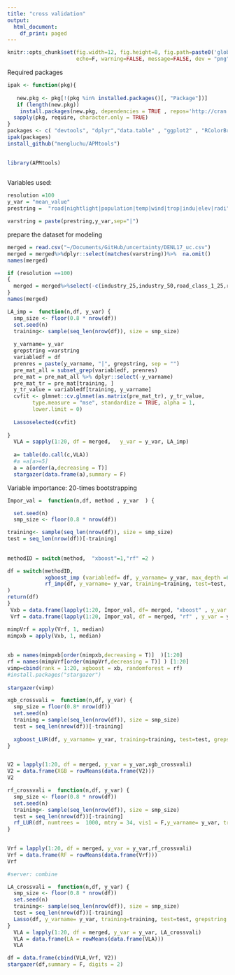 ```yaml
---
title: "cross validation"
output:
  html_document:
    df_print: paged
---
```

 
```r
knitr::opts_chunk$set(fig.width=12, fig.height=8, fig.path=paste0('global_crossvali',"/"),
                      echo=F, warning=FALSE, message=FALSE, dev = "png", include = T)
```
 
Required packages
```r
ipak <- function(pkg){
 
   new.pkg <- pkg[!(pkg %in% installed.packages()[, "Package"])]
   if (length(new.pkg)) 
    install.packages(new.pkg, dependencies = TRUE , repos='http://cran.muenster.r-project.org')
  sapply(pkg, require, character.only = TRUE)
}
packages <- c( "devtools", "dplyr","data.table" , "ggplot2" , "RColorBrewer", "xgboost",  "glmnet", "ranger", "randomForest","tidyr" ,"tibble","stargazer")
ipak(packages)
install_github("mengluchu/APMtools") 

 
library(APMtools)
 
```

Variables used:
```r
resolution =100
y_var = "mean_value"
prestring =  "road|nightlight|population|temp|wind|trop|indu|elev|radi"

varstring = paste(prestring,y_var,sep="|")

```

 

prepare the dataset for modeling 
```r
merged = read.csv("~/Documents/GitHub/uncertainty/DENL17_uc.csv")
merged = merged%>%dplyr::select(matches(varstring))%>%  na.omit() 
names(merged)
```
```r
if (resolution ==100)
{
  merged = merged%>%select(-c(industry_25,industry_50,road_class_1_25,road_class_1_50,road_class_2_25,road_class_2_50,   road_class_3_25,road_class_3_50))
}
names(merged)
```
 
 
```r
LA_imp =  function(n,df, y_var) {
  smp_size <- floor(0.8 * nrow(df)) 
  set.seed(n)
  training<- sample(seq_len(nrow(df)), size = smp_size)
   
  y_varname= y_var
  grepstring =varstring
  variabledf = df
  prenres = paste(y_varname, "|", grepstring, sep = "")
  pre_mat_all = subset_grep(variabledf, prenres)
  pre_mat = pre_mat_all %>% dplyr::select(-y_varname)
  pre_mat_tr = pre_mat[training, ]
  y_tr_value = variabledf[training, y_varname] 
  cvfit <- glmnet::cv.glmnet(as.matrix(pre_mat_tr), y_tr_value, 
        type.measure = "mse", standardize = TRUE, alpha = 1, 
        lower.limit = 0)
    
  Lassoselected(cvfit)
  
} 
  VLA = sapply(1:20, df = merged,   y_var = y_var, LA_imp)
 
  a= table(do.call(c,VLA))  
  #a =a[a>=5]  
  a = a[order(a,decreasing = T)]
  stargazer(data.frame(a),summary = F)
```
 
Variable importance: 20-times bootstrapping
```r
Impor_val =  function(n,df, method , y_var  ) {

  set.seed(n)
  smp_size <- floor(0.8 * nrow(df))

training<- sample(seq_len(nrow(df)), size = smp_size)
test = seq_len(nrow(df))[-training] 
 
 
methodID = switch(method,  "xboost"=1,"rf" =2 ) 

df = switch(methodID,  
            xgboost_imp (variabledf= df, y_varname= y_var, max_depth =6, gamma=5, eta =0.007, nrounds = 3000, training=training, test=test, grepstring =varstring, xgb_lambda = 2, xgb_alpha = 0, subsample = 0.7),  
            rf_imp(df, y_varname= y_var, training=training, test=test, grepstring =varstring,mtry = 34, numtrees = 1000) 
) 
return(df)
} 
 Vxb = data.frame(lapply(1:20, Impor_val, df= merged, "xboost" , y_var =y_var))
 Vrf = data.frame(lapply(1:20, Impor_val, df = merged, "rf" , y_var = y_var)) 

mimpVrf = apply(Vrf, 1, median)
mimpxb = apply(Vxb, 1, median)
 
 
xb = names(mimpxb[order(mimpxb,decreasing = T)]  )[1:20]
rf = names(mimpVrf[order(mimpVrf,decreasing = T)] ) [1:20]
vimp=cbind(rank = 1:20, xgboost = xb, randomforest = rf)
#install.packages("stargazer")
 
stargazer(vimp)
```

 
 

 
```r
xgb_crossvali =  function(n,df, y_var) {
  smp_size = floor(0.8* nrow(df)) 
  set.seed(n)
  training = sample(seq_len(nrow(df)), size = smp_size)
  test = seq_len(nrow(df))[-training] 
  
  xgboost_LUR(df, y_varname= y_var, training=training, test=test, grepstring =varstring,  max_depth =6, gamma=5, eta =0.007, nrounds = 3000, xgb_lambda = 2, xgb_alpha = 0, subsample = 0.7 )
} 


V2 = lapply(1:20, df = merged, y_var = y_var,xgb_crossvali)
V2 = data.frame(XGB = rowMeans(data.frame(V2)))
V2
```
 
```r
rf_crossvali =  function(n,df, y_var) {
  smp_size <- floor(0.8 * nrow(df)) 
  set.seed(n)
  training<- sample(seq_len(nrow(df)), size = smp_size)
  test = seq_len(nrow(df))[-training] 
  rf_LUR(df, numtrees =  1000, mtry = 34, vis1 = F,y_varname= y_var, training=training, test=test, grepstring =varstring)
} 

 
Vrf = lapply(1:20, df = merged, y_var = y_var,rf_crossvali)
Vrf = data.frame(RF = rowMeans(data.frame(Vrf)))
Vrf

#server: combine
```

```r
LA_crossvali =  function(n,df, y_var) {
  smp_size <- floor(0.8 * nrow(df)) 
  set.seed(n)
  training<- sample(seq_len(nrow(df)), size = smp_size)
  test = seq_len(nrow(df))[-training] 
  Lasso(df, y_varname= y_var, training=training, test=test, grepstring =varstring)
} 
  VLA = lapply(1:20, df = merged, y_var = y_var, LA_crossvali)
  VLA = data.frame(LA = rowMeans(data.frame(VLA)))
  VLA
```

```r
df = data.frame(cbind(VLA,Vrf, V2))
stargazer(df,summary = F, digits = 2)
```

